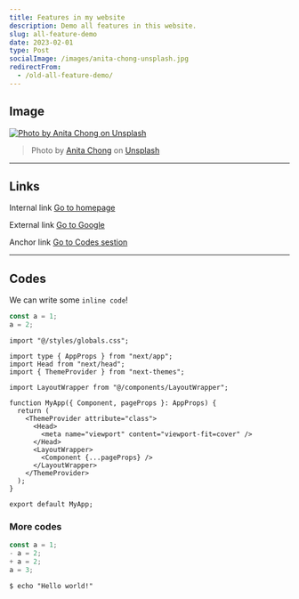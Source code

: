 ```yaml
---
title: Features in my website
description: Demo all features in this website.
slug: all-feature-demo
date: 2023-02-01
type: Post
socialImage: /images/anita-chong-unsplash.jpg
redirectFrom:
  - /old-all-feature-demo/
---
```


## Image

[![Photo by Anita Chong on Unsplash](/images/anita-chong-unsplash.jpg)](https://unsplash.com/photos/aSJAalMXCvI)

> Photo by [Anita Chong](https://unsplash.com/@jacutanita) on [Unsplash](https://unsplash.com/photos/aSJAalMXCvI)

---

## Links

Internal link [Go to homepage](/)

External link [Go to Google](https://google.com)

Anchor link [Go to Codes sestion](#codes)

---

## Codes

We can write some `inline code`!

```js:sample.js showLineNumbers
const a = 1;
a = 2;
```

```tsx:App.tsx showLineNumbers {5,15-17}
import "@/styles/globals.css";

import type { AppProps } from "next/app";
import Head from "next/head";
import { ThemeProvider } from "next-themes";

import LayoutWrapper from "@/components/LayoutWrapper";

function MyApp({ Component, pageProps }: AppProps) {
  return (
    <ThemeProvider attribute="class">
      <Head>
        <meta name="viewport" content="viewport-fit=cover" />
      </Head>
      <LayoutWrapper>
        <Component {...pageProps} />
      </LayoutWrapper>
    </ThemeProvider>
  );
}

export default MyApp;
```

### More codes

```diff-js:some.js showLineNumbers {3-4}
const a = 1;
- a = 2;
+ a = 2;
a = 3;
```

```shell:Command
$ echo "Hello world!"
```
